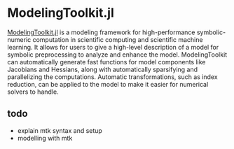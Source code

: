 # ModelingToolkit.jl

[ModelingToolkit.jl](https://github.com/SciML/ModelingToolkit.jl) is a modeling framework for high-performance symbolic-numeric computation in scientific computing and scientific machine learning. It allows for users to give a high-level description of a model for symbolic preprocessing to analyze and enhance the model. ModelingToolkit can automatically generate fast functions for model components like Jacobians and Hessians, along with automatically sparsifying and parallelizing the computations. Automatic transformations, such as index reduction, can be applied to the model to make it easier for numerical solvers to handle.

## todo

- explain mtk syntax and setup
- modelling with mtk
